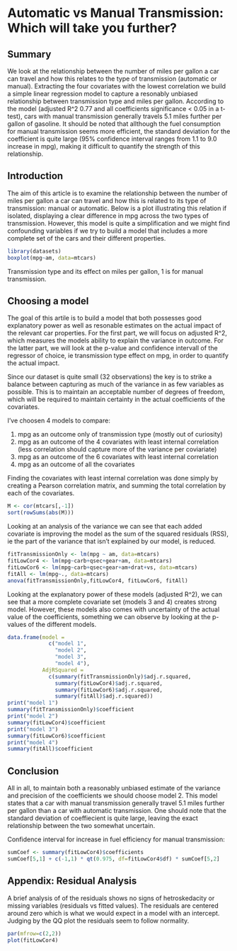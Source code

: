 Automatic vs Manual Transmission: Which will take you further?
========================================================
## Summary
We look at the relationship between the number of miles per gallon a car can travel and how this relates to the type of transmission (automatic or manual). Extracting the four covariates with the lowest correlation we build a simple linear regression model to capture a resonably unbiased relationship between transmission type and miles per gallon. According to the model (adjusted R^2 0.77 and all coefficients significance < 0.05 in a t-test), cars with manual transmission generally travels 5.1 miles further per gallon of gasoline. It should be noted that allthough the fuel consumption for manual transmission seems more efficient, the standard deviation for the coefficient is quite large (95% confidence interval ranges from 1.1 to 9.0 increase in mpg), making it difficult to quantify the strength of this relationship.

## Introduction
The aim of this article is to examine the relationship between the number of miles per gallon a car can travel and how this is related to its type of transmission: manual or automatic. Below is a plot illustrating this relation if isolated, displaying a clear difference in mpg across the two types of transmission. However, this model is quite a simplification and we might find confounding variables if we try to build a model that includes a more complete set of the cars and their different properties.

```r
library(datasets)
boxplot(mpg~am, data=mtcars)
```
Transmission type and its effect on miles per gallon, 1 is for manual transmission.

## Choosing a model
The goal of this artile is to build a model that both possesses good explanatory power as well as resonable estimates on the actual impact of the relevant car properties. For the first part, we will focus on adjusted R^2, which measures the models ability to explain the variance in outcome. For the latter part, we will look at the p-value and confidence intervall of the regressor of choice, ie transmission type effect on mpg, in order to quantify the actual impact.

Since our dataset is quite small (32 observations) the key is to strike a balance between capturing as much of the variance in as few variables as possible. This is to maintain an acceptable number of degrees of freedom, which will be required to maintain certainty in the actual coefficients of the covariates. 

I've choosen 4 models to compare:

1. mpg as an outcome only of transmission type (mostly out of curiosity)
2. mpg as an outcome of the 4 covariates with least internal correlation (less correlation should capture more of the variance per coviariate)
3. mpg as an outcome of the 6 covariates with least internal correlation
4. mpg as an outcome of all the covariates

Finding the covariates with least internal correlation was done simply by creating a Pearson correlation matrix, and summing the total correlation by each of the covariates. 

```r
M <- cor(mtcars[,-1])
sort(rowSums(abs(M)))
```

Looking at an analysis of the variance we can see that each added covariate is improving the model as the sum of the squared residuals (RSS), ie the part of the variance that isn't explained by our model, is reduced.

```r

fitTransmissionOnly <- lm(mpg ~ am, data=mtcars)
fitLowCor4 <- lm(mpg~carb+qsec+gear+am, data=mtcars)
fitLowCor6 <- lm(mpg~carb+qsec+gear+am+drat+vs, data=mtcars)
fitAll <- lm(mpg~., data=mtcars)
anova(fitTransmissionOnly,fitLowCor4, fitLowCor6, fitAll)

```

Looking at the explanatory power of these models (adjusted R^2), we can see that a more complete covariate set (models 3 and 4) creates strong model. However, these models also comes with uncertainty of the actual value of the coefficients, something we can observe by looking at the p-values of the different models.

```r
data.frame(model = 
             c("model 1",
               "model 2", 
               "model 3", 
               "model 4"),
           AdjRSquared = 
             c(summary(fitTransmissionOnly)$adj.r.squared,
               summary(fitLowCor4)$adj.r.squared,
               summary(fitLowCor6)$adj.r.squared,
               summary(fitAll)$adj.r.squared))
print("model 1")
summary(fitTransmissionOnly)$coefficient
print("model 2")
summary(fitLowCor4)$coefficient
print("model 3")
summary(fitLowCor6)$coefficient
print("model 4")
summary(fitAll)$coefficient
```

## Conclusion

All in all, to maintain both a reasonably unbiased estimate of the variance and precision of the coefficients we should choose model 2. This model states that a car with manual transmission generally travel 5.1 miles further per gallon than a car with automatic transmission. One should note that the standard deviation of coeffiecient is quite large, leaving the exact relationship between the two somewhat uncertain.

Confidence interval for increase in fuel efficiency for manual transmission:
```r
sumCoef <- summary(fitLowCor4)$coefficients
sumCoef[5,1] + c(-1,1) * qt(0.975, df=fitLowCor4$df) * sumCoef[5,2]
```


## Appendix: Residual Analysis

A brief analysis of of the residuals shows no signs of hetroskedacity or missing variables (residuals vs fitted values). The residuals are centered around zero which is what we would expect in a model with an intercept. Judging by the QQ plot the residuals seem to follow normality.
```r
par(mfrow=c(2,2))
plot(fitLowCor4)
```

